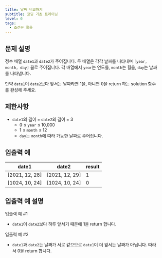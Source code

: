 ```yaml
---
title: 날짜 비교하기
subtitle: 코딩 기초 트레이닝
level: 0
tags:
  - 조건문 활용
---
```


## 문제 설명

정수 배열 `date1`과 `date2`가 주어집니다. 두 배열은 각각 날짜를 나타내며 `[year, month, day]` 꼴로 주어집니다. 각 배열에서 `year`는 연도를, `month`는 월을, `day`는 날짜를 나타냅니다.

만약 `date1`이 `date2`보다 앞서는 날짜라면 1을, 아니면 0을 return 하는 solution 함수를 완성해 주세요.

## 제한사항

- `date1`의 길이 = `date2`의 길이 = 3
  - 0 ≤ `year` ≤ 10,000
  - 1 ≤ `month` ≤ 12
  - `day`는 `month`에 따라 가능한 날짜로 주어집니다.

## 입출력 예

| date1            | date2            | result |
| ---------------- | ---------------- | ------ |
| \[2021, 12, 28\] | \[2021, 12, 29\] | 1      |
| \[1024, 10, 24\] | \[1024, 10, 24\] | 0      |

## 입출력 예 설명

입출력 예 #1

- `date1`이 `date2`보다 하루 앞서기 때문에 1을 return 합니다.

입출력 예 #2

- `date1`과 `date2`는 날짜가 서로 같으므로 `date1`이 더 앞서는 날짜가 아닙니다. 따라서 0을 return 합니다.
